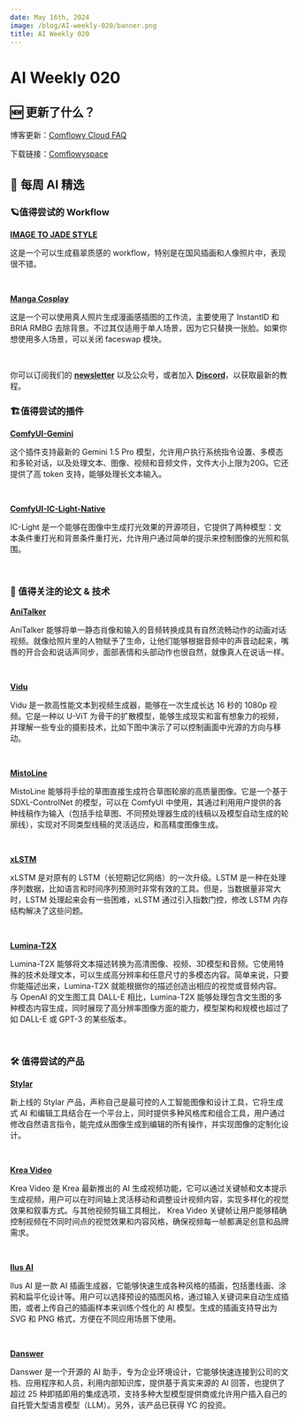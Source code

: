```yaml
---
date: May 16th, 2024
image: /blog/AI-weekly-020/banner.png
title: AI Weekly 020
---
```



# AI Weekly 020

## 🆕 更新了什么？

博客更新：[Comflowy Cloud FAQ](https://www.comflowy.com/zh-CN/blog/comflowy-cloud-faq)

下载链接：[Comflowyspace](https://github.com/6174/comflowyspace/releases)

## 🤩 每周 AI 精选  

### 🪐值得尝试的 Workflow 

[**IMAGE TO JADE STYLE**](https://openart.ai/workflows/xiongmu/image-to-jade-style/BRuUXjQhMaLu0dPOvZHD)

这是一个可以生成翡翠质感的 workflow，特别是在国风插画和人像照片中，表现很不错。

<br/>
<PhotoProvider>
  <PhotoView src="/blog/AI-weekly-020/001.png">
    <img src="/blog/AI-weekly-020/001.png" alt="" className="rounded-lg"/>
  </PhotoView>
</PhotoProvider>

[**Manga Cosplay**](https://openart.ai/workflows/datou/manga-cosplay/SgsFFSuOeFe7Qzs3eHij)

这是一个可以使用真人照片生成漫画感插图的工作流，主要使用了 InstantID 和 BRIA RMBG 去除背景。不过其仅适用于单人场景，因为它只替换一张脸。如果你想使用多人场景，可以关闭 faceswap 模块。

<br/>
<PhotoProvider>
  <PhotoView src="/blog/AI-weekly-020/002.png">
    <img src="/blog/AI-weekly-020/002.png" alt="" className="rounded-lg"/>
  </PhotoView>
</PhotoProvider>

你可以订阅我们的 [**newsletter**](https://comflowy.substack.com/) 以及公众号，或者加入 [**Discord**](https://discord.gg/cj623WvcVx)，以获取最新的教程。

### 🏗️值得尝试的插件 

[**ComfyUI-Gemini**](https://github.com/ZHO-ZHO-ZHO/ComfyUI-Gemini)

这个插件支持最新的 Gemini 1.5 Pro 模型，允许用户执行系统指令设置、多模态和多轮对话，以及处理文本、图像、视频和音频文件，文件大小上限为20G。它还提供了高 token 支持，能够处理长文本输入。

<br/>
<PhotoProvider>
  <PhotoView src="/blog/AI-weekly-020/003.png">
    <img src="/blog/AI-weekly-020/003.png" alt="" className="rounded-lg"/>
  </PhotoView>
</PhotoProvider>

[**ComfyUI-IC-Light-Native**](https://github.com/huchenlei/ComfyUI-IC-Light-Native)

IC-Light 是一个能够在图像中生成打光效果的开源项目，它提供了两种模型：文本条件重打光和背景条件重打光，允许用户通过简单的提示来控制图像的光照和氛围。

<br/>
<PhotoProvider>
  <PhotoView src="/blog/AI-weekly-020/004.png">
    <img src="/blog/AI-weekly-020/004.png" alt="" className="rounded-lg"/>
  </PhotoView>
</PhotoProvider>

### 📄 值得关注的论文 & 技术

[**AniTalker**](https://arxiv.org/abs/2405.03121v1)

AniTalker 能够将单一静态肖像和输入的音频转换成具有自然流畅动作的动画对话视频。就像给照片里的人物赋予了生命，让他们能够根据音频中的声音动起来，嘴唇的开合会和说话声同步，面部表情和头部动作也很自然，就像真人在说话一样。

<br/>
<PhotoProvider>
  <PhotoView src="/blog/AI-weekly-020/005.png">
    <img src="/blog/AI-weekly-020/005.png" alt="" className="rounded-lg"/>
  </PhotoView>
</PhotoProvider>

[**Vidu**](https://arxiv.org/abs/2405.04233)

Vidu 是一款高性能文本到视频生成器，能够在一次生成长达 16 秒的 1080p 视频。它是一种以 U-ViT 为骨干的扩散模型，能够生成现实和富有想象力的视频，并理解一些专业的摄影技术，比如下图中演示了可以控制画面中光源的方向与移动。

<br/>
<PhotoProvider>
  <PhotoView src="/blog/AI-weekly-020/006.png">
    <img src="/blog/AI-weekly-020/006.png" alt="" className="rounded-lg"/>
  </PhotoView>
</PhotoProvider>

[**MistoLine**](https://github.com/TheMistoAI/MistoLine)

MistoLine 能够将手绘的草图直接生成符合草图轮廓的高质量图像。它是一个基于 SDXL-ControINet 的模型，可以在 ComfyUI 中使用，其通过利用用户提供的各种线稿作为输入（包括手绘草图、不同预处理器生成的线稿以及模型自动生成的轮廓线），实现对不同类型线稿的灵活适应，和高精度图像生成。

<br/>
<PhotoProvider>
  <PhotoView src="/blog/AI-weekly-020/007.png">
    <img src="/blog/AI-weekly-020/007.png" alt="" className="rounded-lg"/>
  </PhotoView>
</PhotoProvider>

[**xLSTM**](https://arxiv.org/abs/2405.04517)

xLSTM 是对原有的 LSTM（长短期记忆网络）的一次升级。LSTM 是一种在处理序列数据，比如语言和时间序列预测时非常有效的工具。但是，当数据量非常大时，LSTM 处理起来会有一些困难，xLSTM 通过引入指数门控，修改 LSTM 内存结构解决了这些问题。

<br/>
<PhotoProvider>
  <PhotoView src="/blog/AI-weekly-020/008.png">
    <img src="/blog/AI-weekly-020/008.png" alt="" className="rounded-lg"/>
  </PhotoView>
</PhotoProvider>

[**Lumina-T2X**](https://arxiv.org/abs/2405.05945v1)

Lumina-T2X 能够将文本描述转换为高清图像、视频、3D模型和音频。它使用特殊的技术处理文本，可以生成高分辨率和任意尺寸的多模态内容。简单来说，只要你能描述出来，Lumina-T2X 就能根据你的描述创造出相应的视觉或音频内容。与 OpenAI 的文生图工具 DALL-E 相比，Lumina-T2X 能够处理包含文生图的多种模态内容生成，同时展现了高分辨率图像方面的能力，模型架构和规模也超过了如 DALL-E 或 GPT-3 的某些版本。

<br/>
<PhotoProvider>
  <PhotoView src="/blog/AI-weekly-020/009.png">
    <img src="/blog/AI-weekly-020/009.png" alt="" className="rounded-lg"/>
  </PhotoView>
</PhotoProvider>

### 🛠️ 值得尝试的产品  

[**Stylar**](https://www.stylar.ai/?ref=aihub.cn)

新上线的 Stylar 产品，声称自己是最可控的人工智能图像和设计工具，它将生成式 AI 和编辑工具结合在一个平台上，同时提供多种风格库和组合工具，用户通过修改自然语言指令，能完成从图像生成到编辑的所有操作，并实现图像的定制化设计。

<br/>
<PhotoProvider>
  <PhotoView src="/blog/AI-weekly-020/010.png">
    <img src="/blog/AI-weekly-020/010.png" alt="" className="rounded-lg"/>
  </PhotoView>
</PhotoProvider>

[**Krea Video**](https://www.krea.ai/apps/video/v1/getting-started/unlock)

Krea Video 是 Krea 最新推出的 AI 生成视频功能，它可以通过关键帧和文本提示生成视频，用户可以在时间轴上灵活移动和调整设计视频内容，实现多样化的视觉效果和叙事方式。与其他视频剪辑工具相比， Krea Video 关键帧让用户能够精确控制视频在不同时间点的视觉效果和内容风格，确保视频每一帧都满足创意和品牌需求。

<br/>
<PhotoProvider>
  <PhotoView src="/blog/AI-weekly-020/011.png">
    <img src="/blog/AI-weekly-020/011.png" alt="" className="rounded-lg"/>
  </PhotoView>
</PhotoProvider>

[**Ilus AI**](https://ilus.ai/?utm_source=ai-bot.cn)

Ilus AI 是一款 AI 插画生成器，它能够快速生成各种风格的插画，包括墨线画、涂鸦和扁平化设计等。用户可以选择预设的插图风格，通过输入关键词来自动生成插图，或者上传自己的插画样本来训练个性化的 AI 模型。生成的插画支持导出为 SVG 和 PNG 格式，方便在不同应用场景下使用。 

<br/>
<PhotoProvider>
  <PhotoView src="/blog/AI-weekly-020/012.png">
    <img src="/blog/AI-weekly-020/012.png" alt="" className="rounded-lg"/>
  </PhotoView>
</PhotoProvider>

[**Danswer**](https://www.danswer.ai/)

Danswer 是一个开源的 AI 助手，专为企业环境设计，它能够快速连接到公司的文档、应用程序和人员，利用内部知识库，提供基于真实来源的 AI 回答，也提供了超过 25 种即插即用的集成选项，支持多种大型模型提供商或允许用户插入自己的自托管大型语言模型（LLM）。另外，该产品已获得 YC 的投资。

<br/>
<PhotoProvider>
  <PhotoView src="/blog/AI-weekly-020/013.png">
    <img src="/blog/AI-weekly-020/013.png" alt="" className="rounded-lg"/>
  </PhotoView>
</PhotoProvider>

<Subscribe />




















